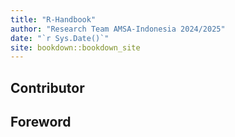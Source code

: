 ```yaml
---
title: "R-Handbook"
author: "Research Team AMSA-Indonesia 2024/2025"
date: "`r Sys.Date()`"
site: bookdown::bookdown_site
---
```


## Contributor





## Foreword
